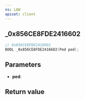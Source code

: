 ```yaml
---
ns: LAW
apiset: client
---
```

## _0x856CE8FDE2416602

```c
// 0x856CE8FDE2416602
BOOL _0x856CE8FDE2416602(Ped ped);
```


## Parameters
* **ped**:

## Return value
